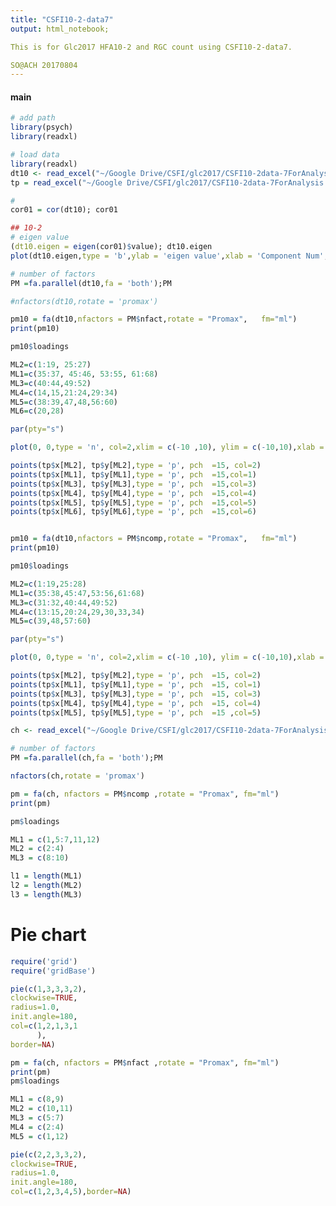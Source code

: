 ```yaml
---
title: "CSFI10-2-data7"
output: html_notebook;

This is for Glc2017 HFA10-2 and RGC count using CSFI10-2-data7.

SO@ACH 20170804
---
```



#### main 
  
```r
# add path
library(psych)
library(readxl)

# load data
library(readxl)
dt10 <- read_excel("~/Google Drive/CSFI/glc2017/CSFI10-2data-7ForAnalysis.xlsx", sheet = "10-2")
tp = read_excel("~/Google Drive/CSFI/glc2017/CSFI10-2data-7ForAnalysis.xlsx", sheet = "testpoint")
```

```r
# 
cor01 = cor(dt10); cor01

## 10-2
# eigen value
(dt10.eigen = eigen(cor01)$value); dt10.eigen
plot(dt10.eigen,type = 'b',ylab = 'eigen value',xlab = 'Component Num',main = 'Scree Plot 10-2');abline(h=1,col='red')

```
```r
# number of factors
PM =fa.parallel(dt10,fa = 'both');PM

#nfactors(dt10,rotate = 'promax') 
```

```r

pm10 = fa(dt10,nfactors = PM$nfact,rotate = "Promax",	fm="ml")
print(pm10)
```
```r
pm10$loadings


```
```r
ML2=c(1:19, 25:27)
ML1=c(35:37, 45:46, 53:55, 61:68)
ML3=c(40:44,49:52)
ML4=c(14,15,21:24,29:34) 
ML5=c(38:39,47,48,56:60)
ML6=c(20,28)
```

```r
par(pty="s")

plot(0, 0,type = 'n', col=2,xlim = c(-10 ,10), ylim = c(-10,10),xlab = 'visual angle', ylab = 'visual angle')

points(tp$x[ML2], tp$y[ML2],type = 'p', pch  =15, col=2)
points(tp$x[ML1], tp$y[ML1],type = 'p', pch  =15,col=1)
points(tp$x[ML3], tp$y[ML3],type = 'p', pch  =15,col=3)
points(tp$x[ML4], tp$y[ML4],type = 'p', pch  =15,col=4)
points(tp$x[ML5], tp$y[ML5],type = 'p', pch  =15,col=5)
points(tp$x[ML6], tp$y[ML6],type = 'p', pch  =15,col=6)



```






```r
pm10 = fa(dt10,nfactors = PM$ncomp,rotate = "Promax",	fm="ml")
print(pm10)
```
```r
pm10$loadings

```
```r
ML2=c(1:19,25:28)
ML1=c(35:38,45:47,53:56,61:68)
ML3=c(31:32,40:44,49:52)
ML4=c(13:15,20:24,29,30,33,34)
ML5=c(39,48,57:60)

par(pty="s")

plot(0, 0,type = 'n', col=2,xlim = c(-10 ,10), ylim = c(-10,10),xlab = 'visual angle', ylab = 'visual angle')

points(tp$x[ML2], tp$y[ML2],type = 'p', pch  =15, col=2)
points(tp$x[ML1], tp$y[ML1],type = 'p', pch  =15, col=1)
points(tp$x[ML3], tp$y[ML3],type = 'p', pch  =15, col=3)
points(tp$x[ML4], tp$y[ML4],type = 'p', pch  =15, col=4)
points(tp$x[ML5], tp$y[ML5],type = 'p', pch  =15 ,col=5)


```


```r
ch <- read_excel("~/Google Drive/CSFI/glc2017/CSFI10-2data-7ForAnalysis.xlsx", sheet = "clockHour")

```

```r
# number of factors
PM =fa.parallel(ch,fa = 'both');PM

nfactors(ch,rotate = 'promax') 
```

```r

pm = fa(ch, nfactors = PM$ncomp ,rotate = "Promax",	fm="ml")
print(pm)
```
```r
pm$loadings

```

```r
ML1 = c(1,5:7,11,12)
ML2 = c(2:4)
ML3 = c(8:10)

```

```r
l1 = length(ML1)
l2 = length(ML2)
l3 = length(ML3)


```


# Pie chart
```r
require('grid')
require('gridBase')    

pie(c(1,3,3,3,2), 
clockwise=TRUE,
radius=1.0, 
init.angle=180, 
col=c(1,2,1,3,1
      ),
border=NA)

```
```r

pm = fa(ch, nfactors = PM$nfact ,rotate = "Promax",	fm="ml")
print(pm)
pm$loadings
```
```r
ML1 = c(8,9)
ML2 = c(10,11)
ML3 = c(5:7)
ML4 = c(2:4)
ML5 = c(1,12)

pie(c(2,2,3,3,2), 
clockwise=TRUE,
radius=1.0, 
init.angle=180, 
col=c(1,2,3,4,5),border=NA)
```